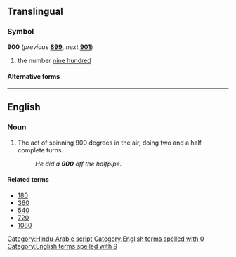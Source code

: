 ==Translingual==

===Symbol===
'''900''' (''previous'' '''[[899]]''', ''next'' '''[[901]]''')

# the number [[nine hundred]]

====Alternative forms====
{{mul-numberchart/900}}

[[Category:Hindu-Arabic script]]

----

==English==

===Noun===
{{en-noun}}

# {{lb|en|sports}} The act of spinning 900 degrees in the air, doing two and a half complete turns.
#: ''He did a '''900''' off the halfpipe.''

====Related terms====
* [[180]]
* [[360]]
* [[540]]
* [[720]]
* [[1080]]

[[Category:English terms spelled with 0]]
[[Category:English terms spelled with 9]]